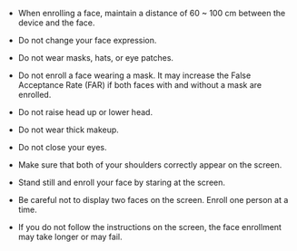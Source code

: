 * When enrolling a face, maintain a distance of 60 ~ 100 cm between the device and the face.

* Do not change your face expression.

* Do not wear masks, hats, or eye patches.

* Do not enroll a face wearing a mask. It may increase the False Acceptance Rate (FAR) if both faces with and without a mask are enrolled.

* Do not raise head up or lower head.

* Do not wear thick makeup.

* Do not close your eyes.

* Make sure that both of your shoulders correctly appear on the screen.

* Stand still and enroll your face by staring at the screen.

* Be careful not to display two faces on the screen. Enroll one person at a time.

* If you do not follow the instructions on the screen, the face enrollment may take longer or may fail.
